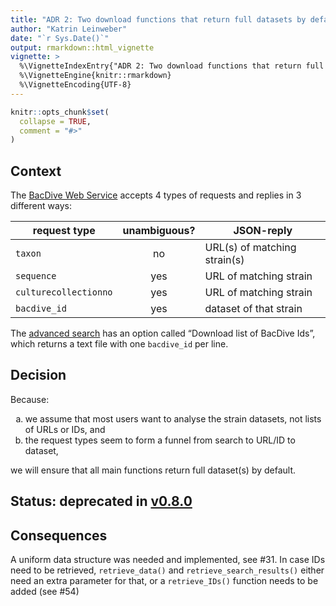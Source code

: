 ```yaml
---
title: "ADR 2: Two download functions that return full datasets by default"
author: "Katrin Leinweber"
date: "`r Sys.Date()`"
output: rmarkdown::html_vignette
vignette: >
  %\VignetteIndexEntry{"ADR 2: Two download functions that return full datasets by default"}
  %\VignetteEngine{knitr::rmarkdown}
  %\VignetteEncoding{UTF-8}
---
```


```r
knitr::opts_chunk$set(
  collapse = TRUE,
  comment = "#>"
)
```

## Context 

The [BacDive Web Service](https://bacdive.dsmz.de/api/bacdive/) accepts 4 types 
of requests and replies in 3 different ways:

request type | unambiguous? | JSON-reply
-------------|:------------:|--------
`taxon`      |           no | URL(s) of matching strain(s)
`sequence`   |          yes | URL of matching strain
`culturecollectionno` | yes | URL of matching strain
`bacdive_id` |          yes | dataset of that strain

The [advanced search](https://bacdive.dsmz.de/AdvSearch) has an option called
"Download list of BacDive Ids", which returns a text file with one `bacdive_id`
per line.


## Decision 

Because:

a) we assume that most users want to analyse the strain datasets, not lists of 
   URLs or IDs, and 
a) the request types seem to form a funnel from search to URL/ID to dataset,

we will ensure that all main functions return full dataset(s) by default.


## Status: deprecated in [v0.8.0](../news/#bacdive-080)


## Consequences

A uniform data structure was needed and implemented, see #31. In case IDs need to be retrieved, `retrieve_data()` and `retrieve_search_results()` either need an extra parameter for that, or a `retrieve_IDs()` function needs to be added (see #54)
